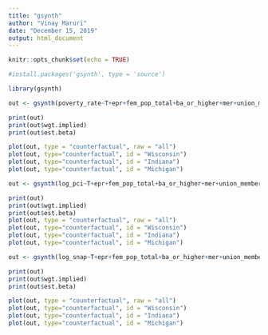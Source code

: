 ```yaml
---
title: "gsynth"
author: "Vinay Maruri"
date: "December 15, 2019"
output: html_document
---
```


```r
knitr::opts_chunk$set(echo = TRUE)
```

```r
#install.packages('gsynth', type = 'source')
```

```r
library(gsynth)
```

```r
out <- gsynth(poverty_rate~T+epr+fem_pop_total+ba_or_higher+mer+union_members_percentage+dem_share+medicaid_expansion, data = synth_data, index = c("State","Year"), se = TRUE, na.rm = TRUE, inference = "parametric", r = c(0, 7), CV = TRUE, force = "unit", parallel = TRUE)
```

```r
print(out)
print(out$wgt.implied)
print(out$est.beta)
```

```r
plot(out, type = "counterfactual", raw = "all")
plot(out, type="counterfactual", id = "Wisconsin")
plot(out, type="counterfactual", id = "Indiana")
plot(out, type="counterfactual", id = "Michigan")
```

```r
out <- gsynth(log_pci~T+epr+fem_pop_total+ba_or_higher+mer+union_members_percentage+dem_share+medicaid_expansion, data = synth_data, index = c("State","Year"), se = TRUE, na.rm = TRUE, inference = "parametric", r = c(0, 7), CV = TRUE, force = "unit", parallel = TRUE)
```

```r
print(out)
print(out$wgt.implied)
print(out$est.beta)
plot(out, type = "counterfactual", raw = "all")
plot(out, type="counterfactual", id = "Wisconsin")
plot(out, type="counterfactual", id = "Indiana")
plot(out, type="counterfactual", id = "Michigan")
```

```r
out <- gsynth(log_snap~T+epr+fem_pop_total+ba_or_higher+mer+union_members_percentage+dem_share+medicaid_expansion, data = synth_data, index = c("State","Year"), se = TRUE, na.rm = TRUE, inference = "parametric", r = c(0, 7), CV = TRUE, force = "unit", parallel = TRUE)
```

```r
print(out)
print(out$wgt.implied)
print(out$est.beta)
```

```r
plot(out, type = "counterfactual", raw = "all")
plot(out, type="counterfactual", id = "Wisconsin")
plot(out, type="counterfactual", id = "Indiana")
plot(out, type="counterfactual", id = "Michigan")
```


